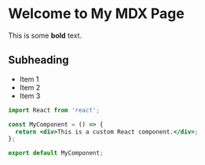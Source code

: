 # Welcome to My MDX Page

This is some **bold** text.

## Subheading

- Item 1
- Item 2
- Item 3

```jsx
import React from 'react';

const MyComponent = () => {
  return <div>This is a custom React component.</div>;
};

export default MyComponent;
